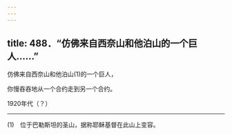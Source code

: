 ```yaml
---
---
---
```

title: 488．“仿佛来自西奈山和他泊山的一个巨人……”
---




仿佛来自西奈山和他泊山(1)的一个巨人，

你慢吞吞地从一个合约走到另一个合约。

1920年代（？）



* * *



(1)　位于巴勒斯坦的圣山，据称耶稣基督在此山上变容。
